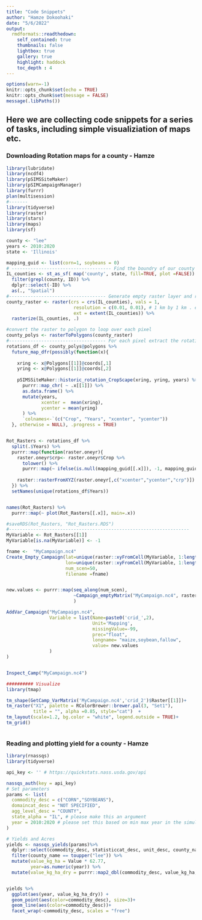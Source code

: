 ```yaml
---
title: "Code Snippets"
author: "Hamze Dokoohaki"
date: "5/6/2022"
output:
  rmdformats::readthedown:
    self_contained: true
    thumbnails: false
    lightbox: true
    gallery: true
    highlight: haddock
    toc_depth : 4
---
```

```r
options(warn=-1)
knitr::opts_chunk$set(echo = TRUE)
knitr::opts_chunk$set(message = FALSE)
message(.libPaths())
```

## Here we are collecting code snippets for a series of tasks, including simple visualiziation of maps etc. 

### Downloading Rotation maps for a county - Hamze 
```r
library(lubridate)
library(ncdf4)
library(pSIMSSiteMaker)
library(pSIMCampaignManager)
library(furrr)
plan(multisession)
#-------
library(tidyverse)
library(raster)
library(stars)
library(maps)
library(sf)

county <- "lee"
years <- 2010:2020
state <- 'Illinois'

mapping_guid <- list(corn=1, soybeans = 0)
# ------------------------------------- Find the boundry of our county 
IL_counties <- st_as_sf( map('county', state, fill=TRUE, plot =FALSE)) %>%
  filter(grepl(county, ID)) %>%
  dplyr::select(-ID) %>%
  as(., "Spatial")
#------------------------------------ Generate empty raster layer and rasterize points for our county
county_raster <- raster(crs = crs(IL_counties), vals = 1,
                         resolution = c(0.01, 0.01), # 1 km by 1 km . every degree is ~ 100 km
                         ext = extent(IL_counties)) %>%
  rasterize(IL_counties, .)

#convert the raster to polygon to loop over each pixel
county_polys <- rasterToPolygons(county_raster)
#------------------------------------ For each pixel extract the rotation
rotations_df <- county_polys@polygons %>%
  future_map_dfr(possibly(function(x){
    
    xring <- x@Polygons[[1]]@coords[,1]
    yring <- x@Polygons[[1]]@coords[,2]
    
    pSIMSSiteMaker::historic_rotation_CropScape(xring, yring, years) %>%
      purrr::map_chr( ~ .x[[1]]) %>%
      as.data.frame() %>%
      mutate(years, 
             xcenter =  mean(xring),
             ycenter = mean(yring)
      ) %>%
      `colnames<-`(c("Crop", "Years", "xcenter", "ycenter"))
  }, otherwise = NULL), .progress = TRUE)


Rot_Rasters <- rotations_df %>%
  split(.$Years) %>%
  purrr::map(function(raster.oneyr){
    raster.oneyr$crp<- raster.oneyr$Crop %>%
      tolower() %>%
      purrr::map(~ ifelse(is.null(mapping_guid[[.x]]), -1, mapping_guid[[.x]]))
      
    raster::rasterFromXYZ(raster.oneyr[,c("xcenter","ycenter","crp")])
  }) %>%
  setNames(unique(rotations_df$Years))


names(Rot_Rasters) %>%
  purrr::map(~ plot(Rot_Rasters[[.x]], main=.x))

#saveRDS(Rot_Rasters, "Rot_Rasters.RDS")
#-------------------------------------------------------------------
MyVariable <- Rot_Rasters[[1]]
MyVariable[is.na(MyVariable)] <- -1

fname <-  "MyCampaign.nc4"
Create_Empty_Campaign(lat=unique(raster::xyFromCell(MyVariable, 1:length(MyVariable))[,2]),
                      lon=unique(raster::xyFromCell(MyVariable, 1:length(MyVariable))[,1]),
                      num_scen=50,
                      filename =fname)


new.values <- purrr::map(seq_along(num_scen),
                         ~Campaign_emptyMatrix("MyCampaign.nc4", raster::rasterToPoints(MyVariable)[,3])[[1]]
                         )

AddVar_Campaign("MyCampaign.nc4",
                Variable = list(Name=paste0('crid_',2),
                                Unit='Mapping',
                                missingValue=-99,
                                prec="float",
                                longname= "maize,soybean,fallow", 
                                value= new.values
                )
)


Inspect_Camp("MyCampaign.nc4")

########## Visualize 
library(tmap)

tm_shape(GetCamp_VarMatrix('MyCampaign.nc4','crid_2')$Raster[[1]])+
tm_raster("X1", palette = RColorBrewer::brewer.pal(3, "Set1"),
          title = "", alpha =0.85, style="cat")  + 
tm_layout(scale=1.2, bg.color = "white", legend.outside = TRUE)+
tm_grid()



```


### Reading and plotting yield for a county - Hamze 
```r

library(rnassqs)
library(tidyverse)

api_key <- '' # https://quickstats.nass.usda.gov/api

nassqs_auth(key = api_key)
# Set parameters
params <- list(
  commodity_desc = c("CORN","SOYBEANS"),
  domaincat_desc = "NOT SPECIFIED",
  agg_level_desc = "COUNTY",
  state_alpha = "IL", # please make this an argument 
  year = 2010:2020 # please set this based on min max year in the simulated # you man need to read the simulated first
)

# Yields and Acres
yields <- nassqs_yields(params)%>%
  dplyr::select(commodity_desc, statisticcat_desc, unit_desc, county_name, year, Value) %>%
  filter(county_name == toupper("lee")) %>%
  mutate(value_kg_ha = Value * 62.77, 
         year=as.numeric(year)) %>%
  mutate(value_kg_ha_dry = purrr::map2_dbl(commodity_desc, value_kg_ha,  ~ ifelse(.x == 'CORN', .y * 0.845, .y * 0.87)))


yields %>%
  ggplot(aes(year, value_kg_ha_dry)) +
  geom_point(aes(color=commodity_desc), size=3)+
  geom_line(aes(color=commodity_desc))+
  facet_wrap(~commodity_desc, scales = "free")
```